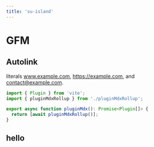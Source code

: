 ```yaml
---
title: 'su-island'
---
```


# GFM 

## Autolink 

literals www.example.com, https://example.com, and contact@example.com.

```ts
import { Plugin } from 'vite';
import { pluginMdxRollup } from './pluginMdxRollup';

export async function pluginMdx(): Promise<Plugin[]> {
  return [await pluginMdxRollup()];
}

```

## hello